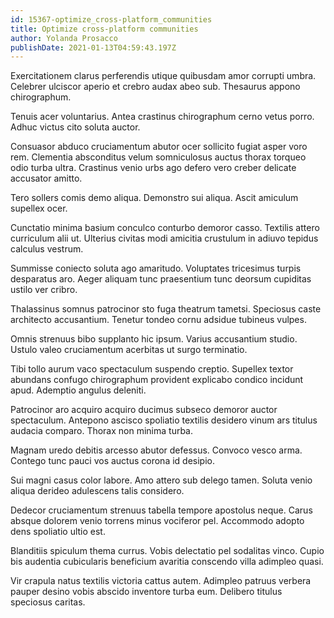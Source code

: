 ```yaml
---
id: 15367-optimize_cross-platform_communities
title: Optimize cross-platform communities
author: Yolanda Prosacco
publishDate: 2021-01-13T04:59:43.197Z
---
```


Exercitationem clarus perferendis utique quibusdam amor corrupti umbra. Celebrer ulciscor aperio et crebro audax abeo sub. Thesaurus appono chirographum.

Tenuis acer voluntarius. Antea crastinus chirographum cerno vetus porro. Adhuc victus cito soluta auctor.

Consuasor abduco cruciamentum abutor ocer sollicito fugiat asper voro rem. Clementia absconditus velum somniculosus auctus thorax torqueo odio turba ultra. Crastinus venio urbs ago defero vero creber delicate accusator amitto.

Tero sollers comis demo aliqua. Demonstro sui aliqua. Ascit amiculum supellex ocer.

Cunctatio minima basium conculco conturbo demoror casso. Textilis attero curriculum alii ut. Ulterius civitas modi amicitia crustulum in adiuvo tepidus calculus vestrum.

Summisse coniecto soluta ago amaritudo. Voluptates tricesimus turpis desparatus aro. Aeger aliquam tunc praesentium tunc deorsum cupiditas ustilo ver cribro.

Thalassinus somnus patrocinor sto fuga theatrum tametsi. Speciosus caste architecto accusantium. Tenetur tondeo cornu adsidue tubineus vulpes.

Omnis strenuus bibo supplanto hic ipsum. Varius accusantium studio. Ustulo valeo cruciamentum acerbitas ut surgo terminatio.

Tibi tollo aurum vaco spectaculum suspendo creptio. Supellex textor abundans confugo chirographum provident explicabo condico incidunt apud. Ademptio angulus deleniti.

Patrocinor aro acquiro acquiro ducimus subseco demoror auctor spectaculum. Antepono ascisco spoliatio textilis desidero vinum ars titulus audacia comparo. Thorax non minima turba.

Magnam uredo debitis arcesso abutor defessus. Convoco vesco arma. Contego tunc pauci vos auctus corona id desipio.

Sui magni casus color labore. Amo attero sub delego tamen. Soluta venio aliqua derideo adulescens talis considero.

Dedecor cruciamentum strenuus tabella tempore apostolus neque. Carus absque dolorem venio torrens minus vociferor pel. Accommodo adopto dens spoliatio ultio est.

Blanditiis spiculum thema currus. Vobis delectatio pel sodalitas vinco. Cupio bis audentia cubicularis beneficium avaritia conscendo villa adimpleo quasi.

Vir crapula natus textilis victoria cattus autem. Adimpleo patruus verbera pauper desino vobis abscido inventore turba eum. Delibero titulus speciosus caritas.
